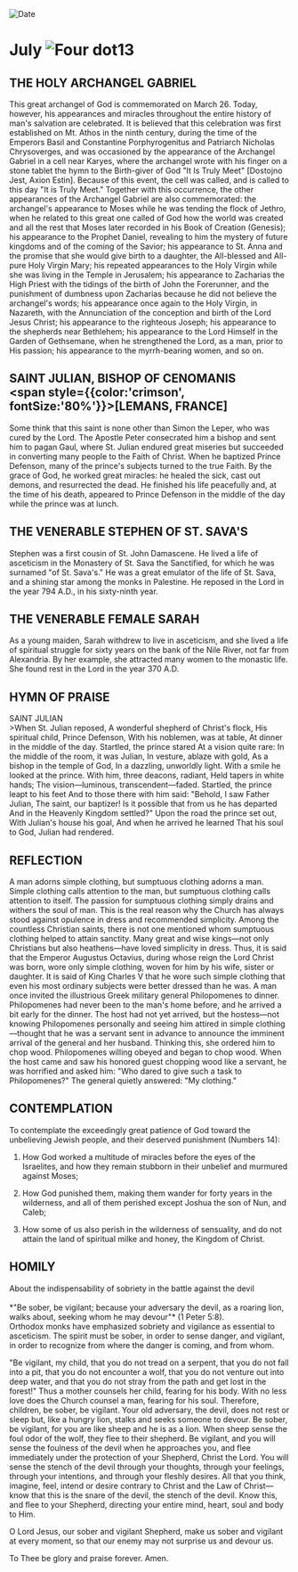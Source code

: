 
<RunningHead />
<Image src="/title-imprint.png" height={68} width={50} alt="Date" className="title-imprint"/>

# <div id="date">July <Image className="four-dot" src="/four-dot.png" height={15} width={15} alt="Four dot" />13</div>

## THE HOLY ARCHANGEL GABRIEL

This great archangel of God is commemorated on March 26. Today, however, his appearances and miracles throughout the entire history of man's salvation are celebrated. It is believed that this celebration was first established on Mt. Athos in the ninth century, during the time of the Emperors Basil and Constantine Porphyrogenitus and Patriarch Nicholas Chrysoverges, and was occasioned by the appearance of the Archangel Gabriel in a cell near Karyes, where the archangel wrote with his finger on a stone tablet the hymn to the Birth-giver of God "It Is Truly Meet" [Dostojno Jest, Axion Estin]. Because of this event, the cell was called, and is called to this day "It is Truly Meet." Together with this occurrence, the other appearances of the Archangel Gabriel are also commemorated: the archangel's appearance to Moses while he was tending the flock of Jethro, when he related to this great one called of God how the world was created and all the rest that Moses later recorded in his Book of Creation (Genesis); his appearance to the Prophet Daniel, revealing to him the mystery of future kingdoms and of the coming of the Savior; his appearance to St. Anna and the promise that she would give birth to a daughter, the All-blessed and All-pure Holy Virgin Mary; his repeated appearances to the Holy Virgin while she was living in the Temple in Jerusalem; his appearance to Zacharias the High Priest with the tidings of the birth of John the Forerunner, and the punishment of dumbness upon Zacharias because he did not believe the archangel's words; his appearance once again to the Holy Virgin, in Nazareth, with the Annunciation of the conception and birth of the Lord Jesus Christ; his appearance to the righteous Joseph; his appearance to the shepherds near Bethlehem; his appearance to the Lord Himself in the Garden of Gethsemane, when he strengthened the Lord, as a man, prior to His passion; his appearance to the myrrh-bearing women, and so on.

## SAINT JULIAN, BISHOP OF CENOMANIS<br /><span style={{color:'crimson', fontSize:'80%'}}>[LEMANS, FRANCE]</span>

Some think that this saint is none other than Simon the Leper, who was cured by the Lord. The Apostle Peter consecrated him a bishop and sent him to pagan Gaul, where St. Julian endured great miseries but succeeded in converting many people to the Faith of Christ. When he baptized Prince Defenson, many of the prince's subjects turned to the true Faith. By the grace of God, he worked great miracles: he healed the sick, cast out demons, and resurrected the dead. He finished his life peacefully and, at the time of his death, appeared to Prince Defenson in the middle of the day while the prince was at lunch.

## THE VENERABLE STEPHEN OF ST. SAVA'S

Stephen was a first cousin of St. John Damascene. He lived a life of asceticism in the Monastery of St. Sava the Sanctified, for which he was surnamed "of St. Sava's." He was a great emulator of the life of St. Sava, and a shining star among the monks in Palestine. He reposed in the Lord in the year 794 A.D., in his sixty-ninth year.

## THE VENERABLE FEMALE SARAH

As a young maiden, Sarah withdrew to live in asceticism, and she lived a life of spiritual struggle for sixty years on the bank of the Nile River, not far from Alexandria. By her example, she attracted many women to the monastic life. She found rest in the Lord in the year 370 A.D.


## HYMN OF PRAISE
<div style={{textAlign:'center', color:'crimson', fontWeight:'bold'}}>
SAINT JULIAN
</div>
>When St. Julian reposed,  
A wonderful shepherd of Christ's flock,  
His spiritual child, Prince Defenson,  
With his noblemen, was at table,  
At dinner in the middle of the day.  
Startled, the prince stared  
At a vision quite rare:  
In the middle of the room, it was Julian,  
In vesture, ablaze with gold,  
As a bishop in the temple of God,  
In a dazzling, unworldly light.  
With a smile he looked at the prince.  
With him, three deacons, radiant,  
Held tapers in white hands;  
The vision—luminous, transcendent—faded.  
Startled, the prince leapt to his feet  
And to those there with him said:  
"Behold, I saw Father Julian,  
The saint, our baptizer!  
Is it possible that from us he has departed  
And in the Heavenly Kingdom settled?"  
Upon the road the prince set out,  
With Julian's house his goal,  
And when he arrived he learned  
That his soul to God, Julian had rendered.  


## REFLECTION

A man adorns simple clothing, but sumptuous clothing adorns a man. Simple clothing calls attention to the man, but sumptuous clothing calls attention to itself. The passion for sumptuous clothing simply drains and withers the soul of man. This is the real reason why the Church has always stood against opulence in dress and recommended simplicity. Among the countless Christian saints, there is not one mentioned whom sumptuous clothing helped to attain sanctity. Many great and wise kings—not only Christians but also heathens—have loved simplicity in dress. Thus, it is said that the Emperor Augustus Octavius, during whose reign the Lord Christ was born, wore only simple clothing, woven for him by his wife, sister or daughter. It is said of King Charles V that he wore such simple clothing that even his most ordinary subjects were better dressed than he was. A man once invited the illustrious Greek military general Philopomenes to dinner. Philopomenes had never been to the man's home before, and he arrived a bit early for the dinner. The host had not yet arrived, but the hostess—not knowing Philopomenes personally and seeing him attired in simple clothing—thought that he was a servant sent in advance to announce the imminent arrival of the general and her husband. Thinking this, she ordered him to chop wood. Philopomenes willing obeyed and began to chop wood. When the host came and saw his honored guest chopping wood like a servant, he was horrified and asked him: "Who dared to give such a task to Philopomenes?" The general quietly answered: "My clothing."


## CONTEMPLATION

To contemplate the exceedingly great patience of God toward the unbelieving Jewish people, and their deserved punishment (Numbers 14):

1. How God worked a multitude of miracles before the eyes of the Israelites, and how they remain stubborn in their unbelief and murmured against Moses;

2. How God punished them, making them wander for forty years in the wilderness, and all of them perished except Joshua the son of Nun, and Caleb;

3. How some of us also perish in the wilderness of sensuality, and do not attain the land of spiritual milke and honey, the Kingdom of Christ.


## HOMILY
<div style={{textAlign:'center', color:'crimson', fontWeight:'bold'}}>
About the indispensability of sobriety in the battle against the devil
</div>
<br />
<div style={{textAlign:'right'}}>
*"Be sober, be vigilant; because your adversary the devil, as a roaring lion, walks about, seeking whom he may devour"* (1 Peter 5:8).
</div>
Orthodox monks have emphasized sobriety and vigilance as essential to asceticism. The spirit must be sober, in order to sense danger, and vigilant, in order to recognize from where the danger is coming, and from whom.

"Be vigilant, my child, that you do not tread on a serpent, that you do not fall into a pit, that you do not encounter a wolf, that you do not venture out into deep water, and that you do not stray from the path and get lost in the forest!" Thus a mother counsels her child, fearing for his body. With no less love does the Church counsel a man, fearing for his soul. Therefore, children, be sober, be vigilant. Your old adversary, the devil, does not rest or sleep but, like a hungry lion, stalks and seeks someone to devour. Be sober, be vigilant, for you are like sheep and he is as a lion. When sheep sense the foul odor of the wolf, they flee to their shepherd. Be vigilant, and you will sense the foulness of the devil when he approaches you, and flee immediately under the protection of your Shepherd, Christ the Lord. You will sense the stench of the devil through your thoughts, through your feelings, through your intentions, and through your fleshly desires. All that you think, imagine, feel, intend or desire contrary to Christ and the Law of Christ—know that this is the snare of the devil, the stench of the devil. Know this, and flee to your Shepherd, directing your entire mind, heart, soul and body to Him.

O Lord Jesus, our sober and vigilant Shepherd, make us sober and vigilant at every moment, so that our enemy may not surprise us and devour us.

To Thee be glory and praise forever. Amen.